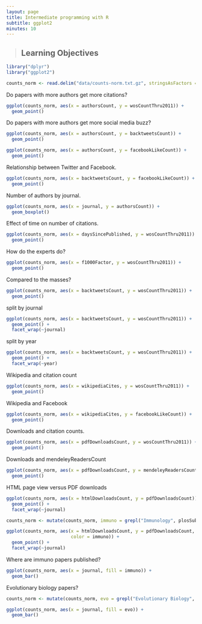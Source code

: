 ```yaml
---
layout: page
title: Intermediate programming with R
subtitle: ggplot2
minutes: 10
---
```


> ## Learning Objectives {.objectives}
>


```r
library("dplyr")
library("ggplot2")
```

```r
counts_norm <- read.delim("data/counts-norm.txt.gz", stringsAsFactors = FALSE)
```


Do papers with more authors get more citations?

```r
ggplot(counts_norm, aes(x = authorsCount, y = wosCountThru2011)) +
  geom_point()
```

Do papers with more authors get more social media buzz?

```r
ggplot(counts_norm, aes(x = authorsCount, y = backtweetsCount)) +
  geom_point()
```

```r
ggplot(counts_norm, aes(x = authorsCount, y = facebookLikeCount)) +
  geom_point()
```

Relationship between Twitter and Facebook.

```r
ggplot(counts_norm, aes(x = backtweetsCount, y = facebookLikeCount)) +
  geom_point()
```

Number of authors by journal.

```r
ggplot(counts_norm, aes(x = journal, y = authorsCount)) +
  geom_boxplot()
```

Effect of time on number of citations.

```r
ggplot(counts_norm, aes(x = daysSincePublished, y = wosCountThru2011)) +
  geom_point()
```

How do the experts do?

```r
ggplot(counts_norm, aes(x = f1000Factor, y = wosCountThru2011)) +
  geom_point()
```

Compared to the masses?

```r
ggplot(counts_norm, aes(x = backtweetsCount, y = wosCountThru2011)) +
  geom_point()
```

split by journal

```r
ggplot(counts_norm, aes(x = backtweetsCount, y = wosCountThru2011)) +
  geom_point() +
  facet_wrap(~journal)
```

split by year

```r
ggplot(counts_norm, aes(x = backtweetsCount, y = wosCountThru2011)) +
  geom_point() +
  facet_wrap(~year)
```

Wikipedia and citation count

```r
ggplot(counts_norm, aes(x = wikipediaCites, y = wosCountThru2011)) +
  geom_point()
```

Wikipedia and Facebook

```r
ggplot(counts_norm, aes(x = wikipediaCites, y = facebookLikeCount)) +
  geom_point()
```

Downloads and citation counts.

```r
ggplot(counts_norm, aes(x = pdfDownloadsCount, y = wosCountThru2011)) +
  geom_point()
```

Downloads and mendeleyReadersCount

```r
ggplot(counts_norm, aes(x = pdfDownloadsCount, y = mendeleyReadersCount)) +
  geom_point()
```

HTML page view versus PDF downloads

```r
ggplot(counts_norm, aes(x = htmlDownloadsCount, y = pdfDownloadsCount)) +
  geom_point() +
  facet_wrap(~journal)
```

```r
counts_norm <- mutate(counts_norm, immuno = grepl("Immunology", plosSubjectTags))
```

```r
ggplot(counts_norm, aes(x = htmlDownloadsCount, y = pdfDownloadsCount,
                        color = immuno)) +
  geom_point() +
  facet_wrap(~journal)
```

Where are immuno papers published?

```r
ggplot(counts_norm, aes(x = journal, fill = immuno)) +
  geom_bar()
```

Evolutionary biology papers?

```r
counts_norm <- mutate(counts_norm, evo = grepl("Evolutionary Biology", plosSubjectTags))
```

```r
ggplot(counts_norm, aes(x = journal, fill = evo)) +
  geom_bar()
```

